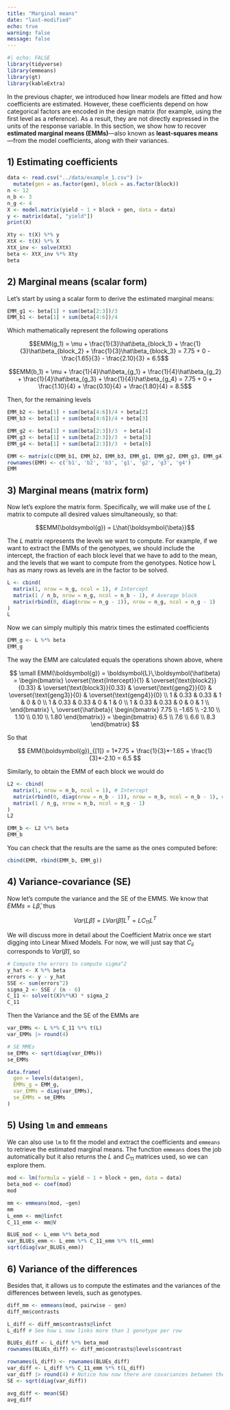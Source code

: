 ```yaml
---
title: "Marginal means"
date: "last-modified"
echo: true 
warning: false 
message: false
---
```



```r
#| echo: FALSE
library(tidyverse)
library(emmeans)
library(gt)
library(kableExtra)
```

In the previous chapter, we introduced how linear models are fitted and how coefficients are estimated. However, these coefficients depend on how categorical factors are encoded in the design matrix (for example, using the first level as a reference). As a result, they are not directly expressed in the units of the response variable. In this section, we show how to recover **estimated marginal means (EMMs)**—also known as **least-squares means**—from the model coefficients, along with their variances.

## 1) Estimating coefficients

```r
data <- read.csv("../data/example_1.csv") |>
  mutate(gen = as.factor(gen), block = as.factor(block))
n <- 12
n_b <- 3
n_g <- 4
X <- model.matrix(yield ~ 1 + block + gen, data = data)
y <- matrix(data[, "yield"])
print(X)
```

```r
Xty <- t(X) %*% y
XtX <- t(X) %*% X
XtX_inv <- solve(XtX)
beta <- XtX_inv %*% Xty
beta
```
## 2) Marginal means (scalar form)

Let's start by using a scalar form to derive the estimated marginal means: 

```r
EMM_g1 <- beta[1] + sum(beta[2:3])/3
EMM_b1 <- beta[1] + sum(beta[4:6])/4 
```

Which mathematically represent the following operations

$$EMM(g_1) = \mu + \frac{1}{3}\hat\beta_{block_1} + \frac{1}{3}\hat\beta_{block_2} + \frac{1}{3}\hat\beta_{block_3} = 7.75 + 0 - \frac{1.65}{3} - \frac{2.10}{3} = 6.5$$

$$EMM(b_1) = \mu + \frac{1}{4}\hat\beta_{g_1} + \frac{1}{4}\hat\beta_{g_2} + \frac{1}{4}\hat\beta_{g_3} + \frac{1}{4}\hat\beta_{g_4} = 7.75 + 0 + \frac{1.10}{4} + \frac{0.10}{4} + \frac{1.80}{4} = 8.5$$


Then, for the remaining levels

```r
EMM_b2 <- beta[1] + sum(beta[4:6])/4 + beta[2]
EMM_b3 <- beta[1] + sum(beta[4:6])/4 + beta[3]

EMM_g2 <- beta[1] + sum(beta[2:3])/3  + beta[4]
EMM_g3 <- beta[1] + sum(beta[2:3])/3  + beta[5]
EMM_g4 <- beta[1] + sum(beta[2:3])/3  + beta[6]

EMM <- matrix(c(EMM_b1, EMM_b2, EMM_b3, EMM_g1, EMM_g2, EMM_g3, EMM_g4), ncol = 1)
rownames(EMM) <- c('b1', 'b2', 'b3', 'g1', 'g2', 'g3', 'g4')
EMM
```
## 3) Marginal means (matrix form)

Now let's explore the matrix form. Specifically, we will make use of 
the $L$ matrix to compute all desired values simultaneously, so that:

$$EMM(\boldsymbol{g}) = L\hat{\boldsymbol{\beta}}$$

The $L$ matrix represents the levels we want to compute. For example, if we want to 
extract the EMMs of the genotypes, we should include the intercept, the fraction 
of each block level that we have to add to the mean, and the levels that we want to 
compute from the genotypes. Notice how L has as many rows as levels are in the factor to be solved.

```r
L <- cbind(
  matrix(1, nrow = n_g, ncol = 1), # Intercept
  matrix(1 / n_b, nrow = n_g, ncol = n_b - 1), # Average block
  matrix(rbind(0, diag(nrow = n_g - 1)), nrow = n_g, ncol = n_g - 1)
)
L
```

Now we can simply multiply this matrix times the estimated coefficients

```r
EMM_g <- L %*% beta
EMM_g
```

The way the EMM are calculated equals the operations shown above, where

$$
\small
EMM(\boldsymbol{g}) = \boldsymbol{L}\,\boldsymbol{\hat\beta} =
\begin{bmatrix}
\overset{\text{Intercept}}{1} & 
\overset{\text{block2}}{0.33} & 
\overset{\text{block3}}{0.33} & 
\overset{\text{geng2}}{0} & 
\overset{\text{geng3}}{0} & 
\overset{\text{geng4}}{0} \\
1 & 0.33 & 0.33 & 1 & 0 & 0 \\ 
1 & 0.33 & 0.33 & 0 & 1 & 0 \\ 
1 & 0.33 & 0.33 & 0 & 0 & 1 \\ 
\end{bmatrix}
\,
\overset{\hat\beta}{
\begin{bmatrix}
7.75 \\
-1.65 \\
-2.10 \\
1.10 \\
0.10 \\
1.80
\end{bmatrix}} = 
\begin{bmatrix}
6.5 \\
7.6 \\
6.6 \\
8.3
\end{bmatrix}
$$

So that

$$
EMM(\boldsymbol{g})_{[1]} = 1*7.75 + \frac{1}{3}*-1.65 + \frac{1}{3}*-2.10 = 6.5
$$

Similarly, to obtain the EMM of each block we would do

```r
L2 <- cbind(
  matrix(1, nrow = n_b, ncol = 1), # Intercept
  matrix(rbind(0, diag(nrow = n_b - 1)), nrow = n_b, ncol = n_b - 1), # Average block
  matrix(1 / n_g, nrow = n_b, ncol = n_g - 1)
)
L2
```

```r
EMM_b <- L2 %*% beta
EMM_b
```

You can check that the results are the same as the ones computed before:

```r
cbind(EMM, rbind(EMM_b, EMM_g))
```
## 4) Variance-covariance (SE)

Now let's compute the variance and the SE of the EMMS. We know that $EMMs = L\hat\beta$, 
thus

$$Var(L\hat\beta) = LVar(\hat\beta) L^T = LC_{11} L^T$$

We will discuss more in detail
about the Coefficient Matrix once we start digging into Linear Mixed Models. 
For now, we will just say that $C_{ii}$ corresponds to $Var(\hat\beta)$, so

```r
# Compute the errors to compute sigma^2 
y_hat <- X %*% beta
errors <- y - y_hat
SSE <- sum(errors^2)
sigma_2 <- SSE / (n - 6)
C_11 <- solve(t(X)%*%X) * sigma_2
C_11
```

Then the Variance and the SE of the EMMs are

```r
var_EMMs <- L %*% C_11 %*% t(L)
var_EMMs |> round(4)

# SE MMEs
se_EMMs <- sqrt(diag(var_EMMs))
se_EMMs

data.frame(
  gen = levels(data$gen),
  EMMs_g = EMM_g,
  var_EMMs = diag(var_EMMs),
  se_EMMs = se_EMMs
)
```

## 5) Using `lm` and `emmeans`

We can also use `lm` to fit the model and extract the coefficients and `emmeans` to retrieve the estimated marginal means. The function `emmeans` does the job automatically but it also returns the $L$ and $C_{11}$ matrices used, so we can explore them.

```r
mod <- lm(formula = yield ~ 1 + block + gen, data = data)
beta_mod <- coef(mod)
mod

mm <- emmeans(mod, ~gen)
mm
L_emm <- mm@linfct
C_11_emm <- mm@V

BLUE_mod <- L_emm %*% beta_mod
var_BLUEs_emm <- L_emm %*% C_11_emm %*% t(L_emm)
sqrt(diag(var_BLUEs_emm))
```

## 6) Variance of the differences

Besides that, it allows us to compute the estimates and the variances of the differences
between levels, such as genotypes. 

```r
diff_mm <- emmeans(mod, pairwise ~ gen)
diff_mm$contrasts

L_diff <- diff_mm$contrasts@linfct
L_diff # See how L now links more than 1 genotype per row

BLUEs_diff <- L_diff %*% beta_mod
rownames(BLUEs_diff) <- diff_mm$contrasts@levels$contrast

rownames(L_diff) <- rownames(BLUEs_diff)
var_diff <- L_diff %*% C_11_emm %*% t(L_diff)
var_diff |> round(4) # Notice how now there are covariances between the levels, since they have one of the genotypes in common
SE <- sqrt(diag(var_diff))

avg_diff <- mean(SE)
avg_diff
```















